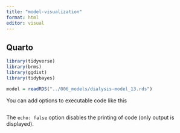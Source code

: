 ```yaml
---
title: "model-visualization"
format: html
editor: visual
---
```


## Quarto

```r
library(tidyverse)
library(brms)
library(ggdist)
library(tidybayes)
```


```r
model = readRDS("../006_models/dialysis-model_13.rds")

```

You can add options to executable code like this

```r

```

The `echo: false` option disables the printing of code (only output is displayed).
